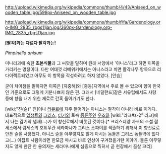 http://upload.wikimedia.org/wikipedia/commons/thumb/4/43/Aniseed_on_wooden_table.jpg/599px-Aniseed_on_wooden_table.jpg

http://upload.wikimedia.org/wikipedia/commons/thumb/f/fa/Gardenology.org-IMG_2835_rbgs11jan.jpg/360px-Gardenology.org-IMG_2835_rbgs11jan.jpg

'''[팔각]과는 다르다 팔각과는!'''

''Pimpinella anisum''

미나리과에 속한 '''초본식물'''과 그 씨앗을 말하며 원래 서양에서 '아니스'라고 하면 이쪽을 가리키는 명칭이다. 다만 여태껏 리베위키에서는 아니스라고 치면 팔각나무 항목으로 리다이렉트되었고 아무도 이 항목을 작성하려고 하지 않았다. [안습]

굳이 차이점을 말하자면 이쪽은 [지중해]와 [중동]지역에서 주로 볼 수 있으며 향이 한국인 기준으로도 그렇게 기분나쁘지 않은 편. 그래서 [네덜란드]같은 서유럽에서도 사탕 등에 향을 내기 위한 재료로 간혹 들어가기도 한다.

[wiki:"진(술)" 진]이나 [[리큐르]]에 자주 들어가는 아니스는 팔각이 아니라 바로 이거다. 대표적으로 [[압생트]]와 [[그리스]], [[터키]]의 토속 [[증류주]]인 [[우조]]와 [wiki:"라크#s-2" 라크]에서 나는 감기약 냄새(...)가 이 향신료에서 비롯된 것이다.[* 크리스티앙 자크의 소설 람세스에서 람세스의 호위무관 세라마나가 그리스 스파이를 색출하기 위해서 이 향신료로 만든 술을 사용했다. 아니스 술을 아무렇지도 않게 마시는 놈들은 그리스 놈들밖에 없다고(...) 이집트 사람이라면 한모금 마시고 바로 인상이 구겨졌을거란 이야기. 물론 아무렇지도 않게 한잔 한 용의자는 세라마나에게 심증으로 찍혀서 곧 현장에서 끔살 크리]
